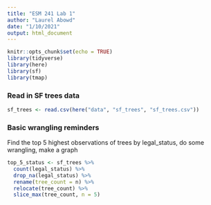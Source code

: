 ```yaml
---
title: "ESM 241 Lab 1"
author: "Laurel Abowd"
date: "1/10/2021"
output: html_document
---
```


```r
knitr::opts_chunk$set(echo = TRUE)
library(tidyverse)
library(here)
library(sf)
library(tmap)
```

### Read in SF trees data


```r
sf_trees <- read.csv(here("data", "sf_trees", "sf_trees.csv"))
```

### Basic wrangling reminders

Find the top 5 highest observations of trees by legal_status, do some wrangling, make a graph
```r
top_5_status <- sf_trees %>% 
  count(legal_status) %>% 
  drop_na(legal_status) %>% 
  rename(tree_count = n) %>% 
  relocate(tree_count) %>% 
  slice_max(tree_count, n = 5)
```

